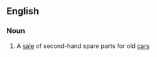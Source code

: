 ==English==

===Noun===
{{en-noun}}

#{{British}} A [[sale]] of second-hand spare parts for old [[car]]s